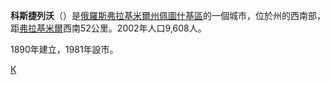 {{Expand |time=2008-09-22T12:42:58+00:00 }}<!-- 本调用由 {{subst:Expand/auto}} 自动产生。 --> 
{{coord|55|56|N|39|37|E|display=title}}
'''科斯捷列沃'''（{{lang-ru|Костерёво}}）是[[俄羅斯|俄羅斯]][[弗拉基米爾州|弗拉基米爾州]][[佩圖什基區|佩圖什基區]]的一個城市，位於州的西南部，距[[弗拉基米尔_(俄罗斯)|弗拉基米爾]]西南52公里。2002年人口9,608人。

1890年建立，1981年設市。

{{弗拉基米爾州城市}}
{{Russia-geo-stub}}
[[Category:弗拉基米爾州城市|К]]